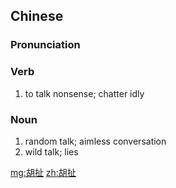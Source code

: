 ==Chinese==
{{zh-forms}}

===Pronunciation===
{{zh-pron
|m=húchě
|c=wu4 ce2
|cat=v
}}

===Verb===
{{zh-verb}}

# to talk nonsense; chatter idly

===Noun===
{{zh-noun}}

# random talk; aimless conversation
# wild talk; lies

[[mg:胡扯]]
[[zh:胡扯]]